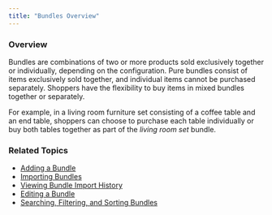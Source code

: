 ```yaml
---
title: "Bundles Overview"
---
```


### Overview

Bundles are combinations of two or more products sold exclusively together or individually, depending on the configuration. Pure bundles consist of items exclusively sold together, and individual items cannot be purchased separately. Shoppers have the flexibility to buy items in mixed bundles together or separately.

For example, in a living room furniture set consisting of a coffee table and an end table, shoppers can choose to purchase each table individually or buy both tables together as part of the _living room set_ bundle.

### Related Topics

* [Adding a Bundle](/docs/products-adding-bundle)
* [Importing Bundles](/docs/products-importing-bundles)
* [Viewing Bundle Import History](/docs/products-viewing-bundle-import-history)
* [Editing a Bundle](/docs/editing-a-bundle)
* [Searching, Filtering, and Sorting Bundles](/docs/searching-filtering-and-sorting-bundles)